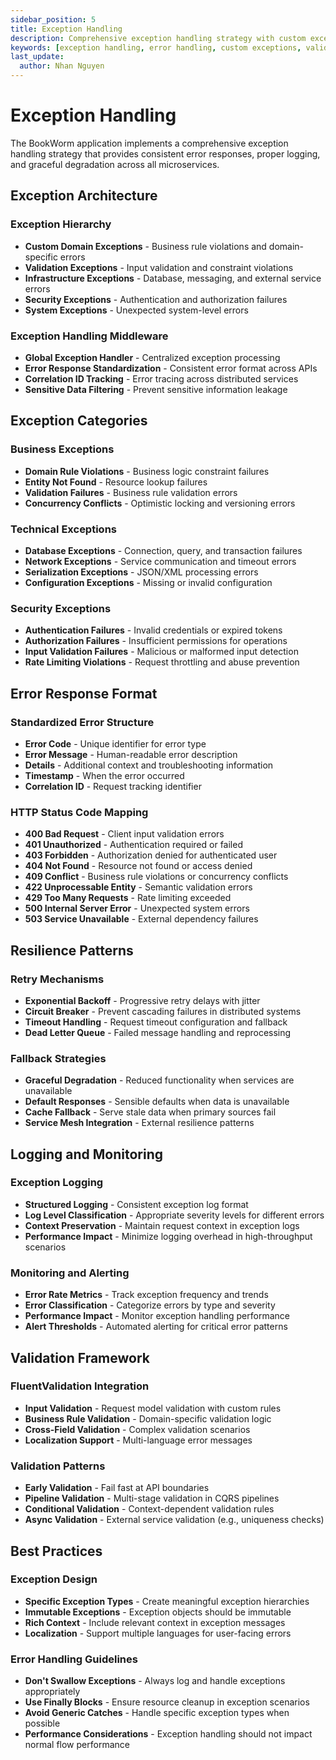 ```yaml
---
sidebar_position: 5
title: Exception Handling
description: Comprehensive exception handling strategy with custom exceptions, error responses, and graceful degradation
keywords: [exception handling, error handling, custom exceptions, validation exceptions, error responses, middleware]
last_update:
  author: Nhan Nguyen
---
```


# Exception Handling

The BookWorm application implements a comprehensive exception handling strategy that provides consistent error responses, proper logging, and graceful degradation across all microservices.

## Exception Architecture

### Exception Hierarchy
- **Custom Domain Exceptions** - Business rule violations and domain-specific errors
- **Validation Exceptions** - Input validation and constraint violations
- **Infrastructure Exceptions** - Database, messaging, and external service errors
- **Security Exceptions** - Authentication and authorization failures
- **System Exceptions** - Unexpected system-level errors

### Exception Handling Middleware
- **Global Exception Handler** - Centralized exception processing
- **Error Response Standardization** - Consistent error format across APIs
- **Correlation ID Tracking** - Error tracing across distributed services
- **Sensitive Data Filtering** - Prevent sensitive information leakage

## Exception Categories

### Business Exceptions
- **Domain Rule Violations** - Business logic constraint failures
- **Entity Not Found** - Resource lookup failures
- **Validation Failures** - Business rule validation errors
- **Concurrency Conflicts** - Optimistic locking and versioning errors

### Technical Exceptions
- **Database Exceptions** - Connection, query, and transaction failures
- **Network Exceptions** - Service communication and timeout errors
- **Serialization Exceptions** - JSON/XML processing errors
- **Configuration Exceptions** - Missing or invalid configuration

### Security Exceptions
- **Authentication Failures** - Invalid credentials or expired tokens
- **Authorization Failures** - Insufficient permissions for operations
- **Input Validation Failures** - Malicious or malformed input detection
- **Rate Limiting Violations** - Request throttling and abuse prevention

## Error Response Format

### Standardized Error Structure
- **Error Code** - Unique identifier for error type
- **Error Message** - Human-readable error description
- **Details** - Additional context and troubleshooting information
- **Timestamp** - When the error occurred
- **Correlation ID** - Request tracking identifier

### HTTP Status Code Mapping
- **400 Bad Request** - Client input validation errors
- **401 Unauthorized** - Authentication required or failed
- **403 Forbidden** - Authorization denied for authenticated user
- **404 Not Found** - Resource not found or access denied
- **409 Conflict** - Business rule violations or concurrency conflicts
- **422 Unprocessable Entity** - Semantic validation errors
- **429 Too Many Requests** - Rate limiting exceeded
- **500 Internal Server Error** - Unexpected system errors
- **503 Service Unavailable** - External dependency failures

## Resilience Patterns

### Retry Mechanisms
- **Exponential Backoff** - Progressive retry delays with jitter
- **Circuit Breaker** - Prevent cascading failures in distributed systems
- **Timeout Handling** - Request timeout configuration and fallback
- **Dead Letter Queue** - Failed message handling and reprocessing

### Fallback Strategies
- **Graceful Degradation** - Reduced functionality when services are unavailable
- **Default Responses** - Sensible defaults when data is unavailable
- **Cache Fallback** - Serve stale data when primary sources fail
- **Service Mesh Integration** - External resilience patterns

## Logging and Monitoring

### Exception Logging
- **Structured Logging** - Consistent exception log format
- **Log Level Classification** - Appropriate severity levels for different errors
- **Context Preservation** - Maintain request context in exception logs
- **Performance Impact** - Minimize logging overhead in high-throughput scenarios

### Monitoring and Alerting
- **Error Rate Metrics** - Track exception frequency and trends
- **Error Classification** - Categorize errors by type and severity
- **Performance Impact** - Monitor exception handling performance
- **Alert Thresholds** - Automated alerting for critical error patterns

## Validation Framework

### FluentValidation Integration
- **Input Validation** - Request model validation with custom rules
- **Business Rule Validation** - Domain-specific validation logic
- **Cross-Field Validation** - Complex validation scenarios
- **Localization Support** - Multi-language error messages

### Validation Patterns
- **Early Validation** - Fail fast at API boundaries
- **Pipeline Validation** - Multi-stage validation in CQRS pipelines
- **Conditional Validation** - Context-dependent validation rules
- **Async Validation** - External service validation (e.g., uniqueness checks)

## Best Practices

### Exception Design
- **Specific Exception Types** - Create meaningful exception hierarchies
- **Immutable Exceptions** - Exception objects should be immutable
- **Rich Context** - Include relevant context in exception messages
- **Localization** - Support multiple languages for user-facing errors

### Error Handling Guidelines
- **Don't Swallow Exceptions** - Always log and handle exceptions appropriately
- **Use Finally Blocks** - Ensure resource cleanup in exception scenarios
- **Avoid Generic Catches** - Handle specific exception types when possible
- **Performance Considerations** - Exception handling should not impact normal flow performance
